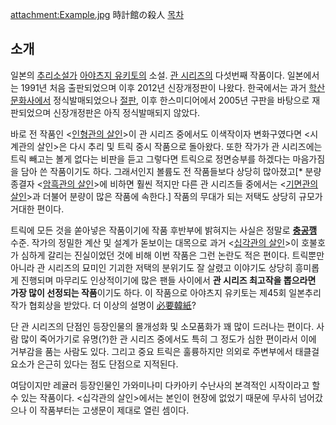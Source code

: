 attachment:Example.jpg
時計館の殺人
[[목차]]
== 소개 ==
일본의 [[추리소설]]가 [[아야츠지 유키토]]의 소설. [[관 시리즈]]의 다섯번째 작품이다. 일본에서는 1991년 처음 출판되었으며 이후 2012년 신장개정판이 나왔다. 한국에서는 과거 [[학산문화사]]에서 정식발매되었으나 [[절판]], 이후 한스미디어에서 2005년 구판을 바탕으로 재판되었으며 신장개정판은 아직 정식발매되지 않았다.

바로 전 작품인 <[[인형관의 살인]]>이 관 시리즈 중에서도 이색작이자 변화구였다면  <시계관의 살인>은 다시 추리 및 트릭 중시 작품으로 돌아왔다. 또한 작가가 관 시리즈에는 트릭 빼고는 볼게 없다는 비판을 듣고 그렇다면 트릭으로 정면승부를 하겠다는 마음가짐을 담아 쓴 작품이기도 하다. 그래서인지 볼륨도 전 작품들보다 상당히 많아졌고[* 분량 종결자 <[[암흑관의 살인]]>에 비하면 훨씬 적지만 다른 관 시리즈들 중에서는 <[[기면관의 살인]]>과 더불어 분량이 많은 작품에 속한다.] 작품의 무대가 되는 저택도 상당히 규모가 거대한 편이다.

트릭에 모든 것을 쏟아넣은 작품이기에 작품 후반부에 밝혀지는 사실은 정말로 '''[[충공깽]]''' 수준. 작가의 정밀한 계산 및 설계가 돋보이는 대목으로 과거 <[[십각관의 살인]]>이 호불호가 심하게 갈리는 진실이었던 것에 비해 이번 작품은 그런 논란도 적은 편이다. 트릭뿐만 아니라 관 시리즈의 묘미인 기괴한 저택의 분위기도 잘 살렸고 이야기도 상당히 흥미롭게 진행되며 마무리도 인상적이기에 많은 팬들 사이에서 '''관 시리즈 최고작을 뽑으라면 가장 많이 선정되는 작품'''이기도 하다. 이 작품으로 아야츠지 유키토는 제45회 일본추리작가 협회상을 받았다. 더 이상의 설명이 [[必要韓紙]]?

단 관 시리즈의 단점인 등장인물의 몰개성화 및 소모품화가 꽤 많이 드러나는 편이다. 사람 많이 죽어가기로 유명(?)한 관 시리즈 중에서도 특히 그 정도가 심한 편이라서 이에 거부감을 품는 사람도 있다. 그리고 중요 트릭은 훌륭하지만 의외로 주변부에서 태클걸 요소가 은근히 있다는 점도 단점으로 지적된다.

여담이지만 레귤러 등장인물인 가와미나미 다카아키 수난사의 본격적인 시작이라고 할 수 있는 작품이다. <십각관의 살인>에서는 본인이 현장에 없었기 때문에 무사히 넘어갔으나 이 작품부터는 고생문이 제대로 열린 셈이다. 
